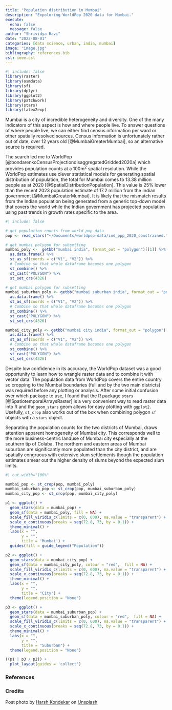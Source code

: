 ```yaml
---
title: "Population distribution in Mumbai"
description: "Expoloring WorldPop 2020 data for Mumbai."
execute:
  echo: false
  message: false
author: "Shrividya Ravi"
date: "2022-08-01"
categories: [data science, urban, india, mumbai]
image: "image.jpg"
bibliography: references.bib
csl: ieee.csl
---
```


```r
#| include: false
library(raster)
library(osmdata)
library(sf)
library(dplyr)
library(ggplot2)
library(patchwork)
library(stars)
library(latex2exp)
```

Mumbai is a city of incredible heterogeneity and diversity. One of the many indicators of this aspect is how and where people live. To answer questions of where people live, we can either find census information per ward or other spatially resolved sources. Census information is unfortunately rather out of date, over 12 years old [@MumbaiGreaterMumbai], so an alternative source is required.

The search led me to WorldPop [@bondarenkoCensusProjectiondisaggregatedGridded2020a] which provides population counts at a 100m$^2$ spatial resolution. While the WorldPop estimates use clever statistical models for generating spatial distribution of population, the total for Mumbai comes to 13.38 million people as at 2020 [@SpatialDistributionPopulation]. This value is 25% lower than the recent 2023 population estimate of 17.2 million from the Indian government [@MumbaiGreaterMumbai]. It is likely that the mismatch results from the Indian population being generated from a generic top-down model that covers the world while the Indian government has projected population using past trends in growth rates specific to the area.

```r
#| include: false

# get population counts from world pop data
pop <- read_stars("~/Documents/worldpop-data/ind_ppp_2020_constrained.tif")

# get mumbai polygon for subsetting
mumbai_poly <-  getbb("mumbai india", format_out = "polygon")[[1]] %>% 
  as.data.frame() %>%
  st_as_sf(coords = c("V1", "V2")) %>% 
  # Combine so that whole dataframe becomes one polygon
  st_combine() %>% 
  st_cast("POLYGON") %>% 
  st_set_crs(4326) 

# get mumbai polygon for subsetting
mumbai_suburban_poly <- getbb("mumbai suburban india", format_out = "polygon") %>% 
  as.data.frame() %>%
  st_as_sf(coords = c("V1", "V2")) %>% 
  # Combine so that whole dataframe becomes one polygon
  st_combine() %>% 
  st_cast("POLYGON") %>% 
  st_set_crs(4326) 

mumbai_city_poly <- getbb("mumbai city india", format_out = "polygon")[[1]] %>% 
  as.data.frame() %>%
  st_as_sf(coords = c("V1", "V2")) %>% 
  # Combine so that whole dataframe becomes one polygon
  st_combine() %>% 
  st_cast("POLYGON") %>% 
  st_set_crs(4326) 

```

Despite low confidence in its accuracy, the WorldPop dataset was a good opportunity to learn how to wrangle raster data and to combine it with vector data. The population data from WorldPop covers the entire country so cropping to the Mumbai boundaries (full and by the two main districts) was required before any plotting or analysis. After some initial confusion over which package to use, I found that the R package `stars` [@SpatiotemporalArraysRaster] is a very convenient way to read raster data into R and the `geom_stars` geom allows for easy plotting with `ggplot2`. Usefully, `st_crop` also works out of the box when combining polygon `sf` objects with a `stars` object.

Separating the population counts for the two districts of Mumbai, draws attention apparent homogeneity of Mumbai city. This corresponds well to the more business-centric landuse of Mumbai city especially at the southern tip of Colaba. The northern and eastern areas of Mumbai suburban are significantly more populated than the city district, and are spatially congruous with extensive slum settlements though the population estimates smear out the higher density of slums beyond the expected slum limits.

```r
#| out.width="100%"

mumbai_pop <- st_crop(pop, mumbai_poly)
mumbai_suburban_pop <- st_crop(pop, mumbai_suburban_poly)
mumbai_city_pop <- st_crop(pop, mumbai_city_poly)

p1 <- ggplot() + 
  geom_stars(data = mumbai_pop) + 
  geom_sf(data = mumbai_poly, fill = NA) + 
  scale_fill_viridis_c(limits = c(0, 600), na.value = "transparent") +
  scale_x_continuous(breaks = seq(72.8, 73, by = 0.1)) + 
  theme_minimal() + 
  labs(x = "",
       y = "",
       title = 'Mumbai') + 
  guides(fill = guide_legend("Population")) 

p2 <- ggplot() + 
  geom_stars(data = mumbai_city_pop) + 
  geom_sf(data = mumbai_city_poly, colour = "red",  fill = NA) + 
  scale_fill_viridis_c(limits = c(0, 600), na.value = "transparent") +
  scale_x_continuous(breaks = seq(72.8, 73, by = 0.1)) + 
  theme_minimal() + 
  labs(x = "",
       y = "",
       title = "City") + 
  theme(legend.position = "None")

p3 <- ggplot() + 
  geom_stars(data = mumbai_suburban_pop) + 
  geom_sf(data = mumbai_suburban_poly, colour = "red",  fill = NA) + 
  scale_fill_viridis_c(limits = c(0, 600), na.value = "transparent") +
  scale_x_continuous(breaks = seq(72.8, 73, by = 0.1)) + 
  theme_minimal() + 
  labs(x = "",
       y = "", 
       title = "Suburban") + 
  theme(legend.position = "None") 

((p1 | p3 / p2)) + 
  plot_layout(guides = 'collect')

```

### References

::: {#refs}
:::

### Credits

Post photo by <a href="https://unsplash.com/ja/@harsh_jpeg?utm_source=unsplash&utm_medium=referral&utm_content=creditCopyText">Harsh Kondekar</a> on <a href="https://unsplash.com/photos/SDZOP6R95k4?utm_source=unsplash&utm_medium=referral&utm_content=creditCopyText">Unsplash</a>
